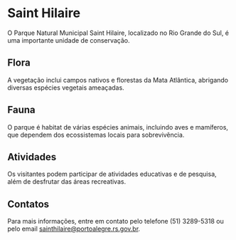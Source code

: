 # Saint Hilaire

O Parque Natural Municipal Saint Hilaire, localizado no Rio Grande do Sul, é uma importante unidade de conservação.

## Flora

A vegetação inclui campos nativos e florestas da Mata Atlântica, abrigando diversas espécies vegetais ameaçadas.

## Fauna

O parque é habitat de várias espécies animais, incluindo aves e mamíferos, que dependem dos ecossistemas locais para sobrevivência.

## Atividades

Os visitantes podem participar de atividades educativas e de pesquisa, além de desfrutar das áreas recreativas.

## Contatos

Para mais informações, entre em contato pelo telefone (51) 3289-5318 ou pelo email sainthilaire@portoalegre.rs.gov.br.